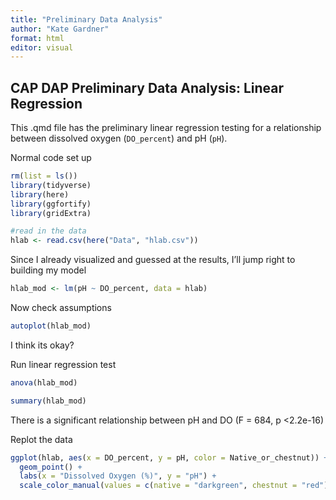 ```yaml
---
title: "Preliminary Data Analysis"
author: "Kate Gardner"
format: html
editor: visual
---
```


## CAP DAP Preliminary Data Analysis: Linear Regression

This .qmd file has the preliminary linear regression testing for a relationship between dissolved oxygen (`DO_percent`) and pH (`pH`).

Normal code set up

```r
rm(list = ls())
library(tidyverse)
library(here)
library(ggfortify)
library(gridExtra)

#read in the data
hlab <- read.csv(here("Data", "hlab.csv"))
```

Since I already visualized and guessed at the results, I'll jump right to building my model

```r
hlab_mod <- lm(pH ~ DO_percent, data = hlab)
```

Now check assumptions

```r
autoplot(hlab_mod)
```

I think its okay?

Run linear regression test

```r
anova(hlab_mod)
```

```r
summary(hlab_mod)
```

There is a significant relationship between pH and DO (F = 684, p \<2.2e-16)

Replot the data

```r
ggplot(hlab, aes(x = DO_percent, y = pH, color = Native_or_chestnut)) + 
  geom_point() +
  labs(x = "Dissolved Oxygen (%)", y = "pH") + 
  scale_color_manual(values = c(native = "darkgreen", chestnut = "red"))       # showing chestnut and native for funsies
```
